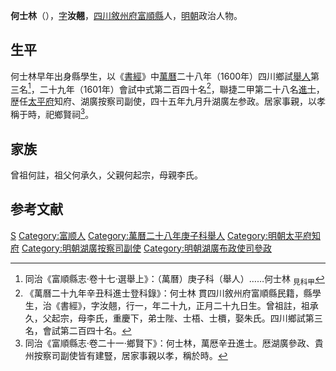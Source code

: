 '''何士林'''（{{bd|1573年|3月1日|？|catIdx=}}），[[表字|字]]'''汝翹'''，[[四川等處承宣布政使司|四川]][[敘州府|敘州府]][[富順縣|富順縣]]人，[[明朝|明朝]]政治人物。

== 生平 ==
何士林早年出身縣學生，以《[[書經|書經]]》中[[萬曆|萬曆]]二十八年（1600年）四川鄉試[[舉人|舉人]]第三名<ref>同治《富順縣志·卷十七·選舉上》：（萬曆）庚子科（舉人）……何士林 <sub>見科甲</sub></ref>，二十九年（1601年）會試中式第二百四十名<ref>《萬曆二十九年辛丑科進士登科錄》：何士林 貫四川敘州府富順縣民籍，縣學生，治《書經》，字汝翹，行一，年二十九，正月二十九日生。曾祖註，祖承久，父起宗，母李氏，重慶下，弟士陛、士梧、士檟，娶朱氏。四川鄉試第三名，會試第二百四十名。</ref>，聯捷二甲第二十八名[[進士|進士]]，歴任[[太平府|太平府]]知府、湖廣按察司副使，四十五年九月升湖廣左参政。居家事親，以孝稱于時，祀鄉賢祠<ref>同治《富順縣志·卷二十一·鄉賢下》：何士林，萬厯辛丑進士。厯湖廣參政、貴州按察司副使皆有建豎，居家事親以孝，稱於時。</ref>。

== 家族 ==
曾祖何註，祖父何承久，父親何起宗，母親李氏。

==参考文献==
{{reflist}}

{{萬曆二十九年辛丑科殿試金榜}}

{{Authority control}}

{{DEFAULTSORT:}}
[[Category:何姓|S]]
[[Category:富顺人|Category:富顺人]]
[[Category:萬曆二十八年庚子科舉人|Category:萬曆二十八年庚子科舉人]]
[[Category:明朝太平府知府|Category:明朝太平府知府]]
[[Category:明朝湖廣按察司副使|Category:明朝湖廣按察司副使]]
[[Category:明朝湖廣布政使司參政|Category:明朝湖廣布政使司參政]]